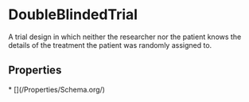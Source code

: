 # DoubleBlindedTrial

A trial design in which neither the researcher nor the patient knows the details of the treatment the patient was randomly assigned to.

## Properties

<Grid>
* [](/Properties/Schema.org/)

</Grid>

